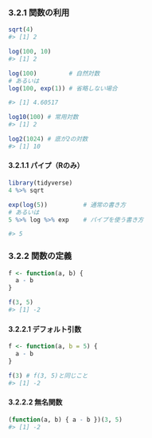 ### 3.2.1 関数の利用

```r
sqrt(4)
#> [1] 2
```

```r
log(100, 10)
#> [1] 2
```

```r
log(100)         # 自然対数
# あるいは
log(100, exp(1)) # 省略しない場合

#> [1] 4.60517
```

```r
log10(100) # 常用対数
#> [1] 2

log2(1024) # 底が2の対数
#> [1] 10
```

#### 3.2.1.1 パイプ（Rのみ）

```r
library(tidyverse)
4 %>% sqrt
```

```r
exp(log(5))          # 通常の書き方
# あるいは
5 %>% log %>% exp    # パイプを使う書き方

#> 5
```

### 3.2.2 関数の定義

```r
f <- function(a, b) {
  a - b
}
```

```r
f(3, 5)
#> [1] -2
```

#### 3.2.2.1 デフォルト引数

```r
f <- function(a, b = 5) {
  a - b
}

f(3) # f(3, 5)と同じこと
#> [1] -2
```

#### 3.2.2.2 無名関数

```r
(function(a, b) { a - b })(3, 5)
#> [1] -2
```

